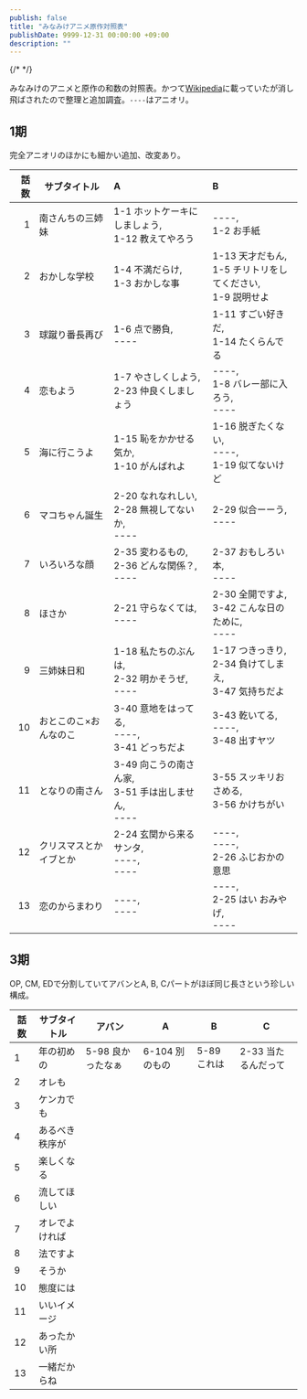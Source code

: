 ```yaml
---
publish: false
title: "みなみけアニメ原作対照表"
publishDate: 9999-12-31 00:00:00 +09:00
description: ""
---
```


{/* <style set:html="main {max-width: 100% !important;}"></style> */}

みなみけのアニメと原作の和数の対照表。かつて[Wikipedia](https://ja.wikipedia.org/w/index.php?title=%E3%81%BF%E3%81%AA%E3%81%BF%E3%81%91&oldid=74544378#%E5%90%84%E8%A9%B1%E3%83%AA%E3%82%B9%E3%83%88)に載っていたが消し飛ばされたので整理と追加調査。`----`はアニオリ。

## 1期

完全アニオリのほかにも細かい追加、改変あり。

|話数|サブタイトル|A|B|
|----:|----|:----|:----|
|1|南さんちの三姉妹|1-1 ホットケーキにしましょう,<br />1-12 教えてやろう|----,<br />1-2 お手紙|
|2|おかしな学校|1-4 不満だらけ,<br />1-3 おかしな事|1-13 天才だもん,<br />1-5 チリトリをしてください,<br />1-9 説明せよ|
|3|球蹴り番長再び|1-6 点で勝負,<br />----|1-11 すごい好きだ,<br />1-14 たくらんでる|
|4|恋もよう|1-7 やさしくしよう,<br />2-23 仲良くしましょう|----,<br />1-8 バレー部に入ろう,<br />----|
|5|海に行こうよ|1-15 恥をかかせる気か,<br />1-10 がんばれよ|1-16 脱ぎたくない,<br />----,<br />1-19 似てないけど|
|6|マコちゃん誕生|2-20 なれなれしい,<br />2-28 無視してないか,<br />----|2-29 似合ーーう,<br />----|
|7|いろいろな顔|2-35 変わるもの,<br />2-36 どんな関係？,<br />----|2-37 おもしろい本,<br />----|
|8|ほさか|2-21 守らなくては,<br />----|2-30 全開ですよ,<br />3-42 こんな日のために,<br />----|
|9|三姉妹日和|1-18 私たちのぶんは,<br />2-32 明かそうぜ,<br />----|1-17 つきっきり,<br />2-34 負けてしまえ,<br />3-47 気持ちだよ |
|10|おとこのこ×おんなのこ|3-40 意地をはってる,<br />----,<br />3-41 どっちだよ|3-43 乾いてる,<br />----,<br />3-48 出すヤツ|
|11|となりの南さん|3-49 向こうの南さん家,<br />3-51 手は出しません,<br />----|3-55 スッキリおさめる,<br />3-56 かけちがい|
|12|クリスマスとかイブとか|2-24 玄関から来るサンタ,<br />----,<br />----|----,<br />----,<br />2-26 ふじおかの意思|
|13|恋のからまわり|----,<br />----|----,<br />2-25 はい おみやげ,<br />----|

## 3期

OP, CM, EDで分割していてアバンとA, B, Cパートがほぼ同じ長さという珍しい構成。

|話数|サブタイトル|アバン|A|B|C|
|----|----|----|----|----|----|
|1|年の初めの|5-98 良かったなぁ|6-104 別のもの|5-89 これは|2-33 当たるんだって|
|2|オレも|||||
|3|ケンカでも|||||
|4|あるべき秩序が|||||
|5|楽しくなる|||||
|6|流してほしい|||||
|7|オレでよければ|||||
|8|法ですよ|||||
|9|そうか|||||
|10|態度には|||||
|11|いいイメージ|||||
|12|あったかい所|||||
|13|一緒だからね|||||

